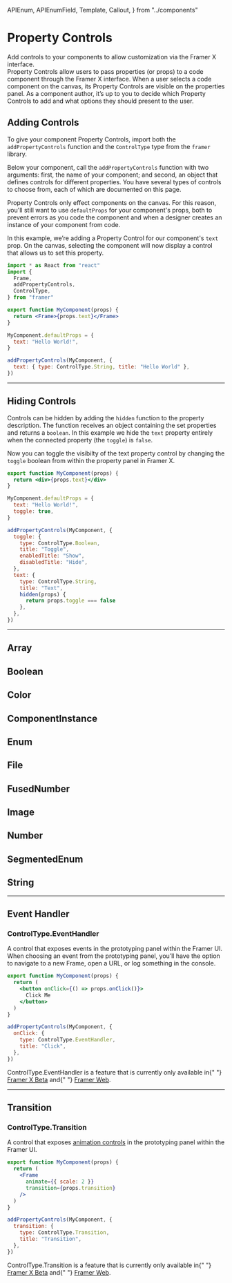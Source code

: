 <!-- 👋 Editing this file? Need help? → https://github.com/framer/api-docs/blob/master/CONTRIBUTING.md -->

  APIEnum,
  APIEnumField,
  Template,
  Callout,
} from "../components"


# Property Controls

<span className="lead">
  Add controls to your components to allow customization via
  the Framer X interface.
</span>

<div>
  Property Controls allow users to pass properties (or
  props) to a code component through the Framer X interface.
  When a user selects a code component on the canvas, its
  Property Controls are visible on the properties panel. As
  a component author, it’s up to you to decide which
  Property Controls to add and what options they should
  present to the user.
</div>

## Adding Controls

<div>

To give your component Property Controls, import both the `addPropertyControls` function and the `ControlType` type from the `framer` library.

Below your component, call the `addPropertyControls` function with two arguments: first, the name of your component; and second, an object that defines controls for different properties. You have several types of controls to choose from, each of which are documented on this page.

Property Controls only effect components on the canvas. For this reason, you'll still want to use `defaultProps` for your component's props, both to prevent errors as you code the component and when a designer creates an instance of your component from code.

In this example, we’re adding a Property Control for our component's `text` prop. On the canvas, selecting the component will now display a control that allows us to set this property.

</div>

```jsx
import * as React from "react"
import {
  Frame,
  addPropertyControls,
  ControlType,
} from "framer"

export function MyComponent(props) {
  return <Frame>{props.text}</Frame>
}

MyComponent.defaultProps = {
  text: "Hello World!",
}

addPropertyControls(MyComponent, {
  text: { type: ControlType.String, title: "Hello World" },
})
```

---

## Hiding Controls

<div>

Controls can be hidden by adding the `hidden` function to the property description. The function receives an object containing the set properties and returns a `boolean`. In this example we hide the `text` property entirely when the connected property (the `toggle`) is `false`.

Now you can toggle the visibilty of the text property control by changing the `toggle` boolean from within the property panel in Framer X.

</div>

```jsx
export function MyComponent(props) {
  return <div>{props.text}</div>
}

MyComponent.defaultProps = {
  text: "Hello World!",
  toggle: true,
}

addPropertyControls(MyComponent, {
  toggle: {
    type: ControlType.Boolean,
    title: "Toggle",
    enabledTitle: "Show",
    disabledTitle: "Hide",
  },
  text: {
    type: ControlType.String,
    title: "Text",
    hidden(props) {
      return props.toggle === false
    },
  },
})
```

---

## Array

<APIEnumField name="ControlType.Array" />

## Boolean

<APIEnumField name="ControlType.Boolean" />

## Color

<APIEnumField name="ControlType.Color" />

## ComponentInstance

<APIEnumField name="ControlType.ComponentInstance" />

## Enum

<APIEnumField name="ControlType.Enum" />

## File

<APIEnumField name="ControlType.File" />

## FusedNumber

<APIEnumField name="ControlType.FusedNumber" />

## Image

<APIEnumField name="ControlType.Image" />

## Number

<APIEnumField name="ControlType.Number" />

## SegmentedEnum

<APIEnumField name="ControlType.SegmentedEnum" />

## String

<APIEnumField name="ControlType.String" />

---

## Event Handler

<h3>ControlType.EventHandler <ReleaseBadge releaseTag="beta" /></h3>

A control that exposes events in the prototyping panel within the Framer UI. When choosing an event from the prototyping panel, you’ll have the option to navigate to a new Frame, open a URL, or log something in the console.

```jsx
export function MyComponent(props) {
  return (
    <button onClick={() => props.onClick()}>
      Click Me
    </button>
  )
}

addPropertyControls(MyComponent, {
  onClick: {
    type: ControlType.EventHandler,
    title: "Click",
  },
})
```

<Callout>
  ControlType.EventHandler is a feature that is currently
  only available in{" "}
  <a href={"https://framer.com/beta"}>Framer X Beta</a> and{" "}
  <a href={"https://framer.com/web"}>Framer Web</a>.
</Callout>

---

## Transition

<h3>ControlType.Transition <ReleaseBadge releaseTag="beta" /></h3>

A control that exposes [animation controls](/api/animation/#animation-controls) in the prototyping panel within the Framer UI.

```jsx
export function MyComponent(props) {
  return (
    <Frame
      animate={{ scale: 2 }}
      transition={props.transition}
    />
  )
}

addPropertyControls(MyComponent, {
  transition: {
    type: ControlType.Transition,
    title: "Transition",
  },
})
```

<Callout>
  ControlType.Transition is a feature that is currently only
  available in{" "}
  <a href={"https://framer.com/beta"}>Framer X Beta</a> and{" "}
  <a href={"https://framer.com/web"}>Framer Web</a>.
</Callout>
